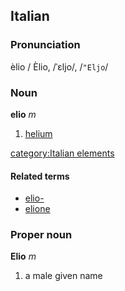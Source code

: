 ==Italian==
===Pronunciation===
èlio / Èlio, /ˈɛljo/, /<tt>"Eljo</tt>/
===Noun===
'''elio''' ''m''

# [[helium]]
[[category:Italian elements]]

====Related terms====
*[[elio-]]
*[[elione]]

===Proper noun===
'''Elio''' ''m''

# a male given name